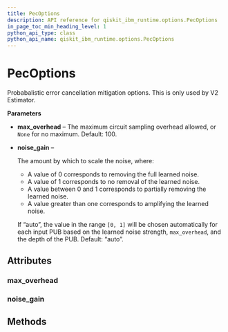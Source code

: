 ```yaml
---
title: PecOptions
description: API reference for qiskit_ibm_runtime.options.PecOptions
in_page_toc_min_heading_level: 1
python_api_type: class
python_api_name: qiskit_ibm_runtime.options.PecOptions
---
```


# PecOptions

<Class id="qiskit_ibm_runtime.options.PecOptions" isDedicatedPage={true} github="https://github.com/Qiskit/qiskit-ibm-runtime/tree/stable/0.27/qiskit_ibm_runtime/options/pec_options.py#L20-L44" signature="PecOptions(*args, **kwargs)" modifiers="class">
  Probabalistic error cancellation mitigation options. This is only used by V2 Estimator.

  **Parameters**

  *   **max\_overhead** – The maximum circuit sampling overhead allowed, or `None` for no maximum. Default: 100.

  *   **noise\_gain** –

      The amount by which to scale the noise, where:

      *   A value of 0 corresponds to removing the full learned noise.
      *   A value of 1 corresponds to no removal of the learned noise.
      *   A value between 0 and 1 corresponds to partially removing the learned noise.
      *   A value greater than one corresponds to amplifying the learned noise.

      If “auto”, the value in the range `[0, 1]` will be chosen automatically for each input PUB based on the learned noise strength, `max_overhead`, and the depth of the PUB. Default: “auto”.

  ## Attributes

  ### max\_overhead

  <Attribute id="qiskit_ibm_runtime.options.PecOptions.max_overhead" attributeTypeHint="UnsetType | float | None" attributeValue="Unset" />

  ### noise\_gain

  <Attribute id="qiskit_ibm_runtime.options.PecOptions.noise_gain" attributeTypeHint="UnsetType | float | Literal['auto']" attributeValue="Unset" />

  ## Methods
</Class>


